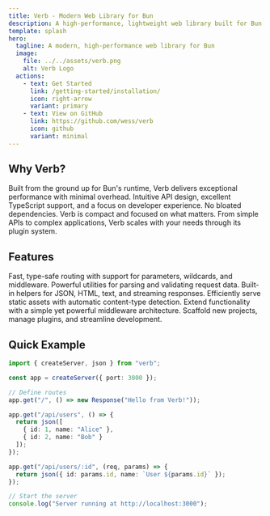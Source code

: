 ```yaml
---
title: Verb - Modern Web Library for Bun
description: A high-performance, lightweight web library built for Bun
template: splash
hero:
  tagline: A modern, high-performance web library for Bun
  image:
    file: ../../assets/verb.png
    alt: Verb Logo
  actions:
    - text: Get Started
      link: /getting-started/installation/
      icon: right-arrow
      variant: primary
    - text: View on GitHub
      link: https://github.com/wess/verb
      icon: github
      variant: minimal
---
```



## Why Verb?

<CardGrid stagger>
	<Card title="Blazing Fast" icon="rocket">
		Built from the ground up for Bun's runtime, Verb delivers exceptional performance with minimal overhead.
	</Card>
	<Card title="Developer Friendly" icon="pencil">
		Intuitive API design, excellent TypeScript support, and a focus on developer experience.
	</Card>
	<Card title="Lightweight" icon="seti:package">
		No bloated dependencies. Verb is compact and focused on what matters.
	</Card>
	<Card title="Flexible" icon="puzzle">
		From simple APIs to complex applications, Verb scales with your needs through its plugin system.
	</Card>
</CardGrid>

## Features

<CardGrid>
	<Card title="Modern Routing" icon="setting">
		Fast, type-safe routing with support for parameters, wildcards, and middleware.
	</Card>
	<Card title="Request Handling" icon="document">
		Powerful utilities for parsing and validating request data.
	</Card>
	<Card title="Response Types" icon="open-book">
		Built-in helpers for JSON, HTML, text, and streaming responses.
	</Card>
	<Card title="Static File Serving" icon="file">
		Efficiently serve static assets with automatic content-type detection.
	</Card>
	<Card title="Middleware System" icon="add-document">
		Extend functionality with a simple yet powerful middleware architecture.
	</Card>
	<Card title="CLI Tools" icon="terminal">
		Scaffold new projects, manage plugins, and streamline development.
	</Card>
</CardGrid>

## Quick Example

```typescript
import { createServer, json } from "verb";

const app = createServer({ port: 3000 });

// Define routes
app.get("/", () => new Response("Hello from Verb!"));

app.get("/api/users", () => {
  return json([
    { id: 1, name: "Alice" },
    { id: 2, name: "Bob" }
  ]);
});

app.get("/api/users/:id", (req, params) => {
  return json({ id: params.id, name: `User ${params.id}` });
});

// Start the server
console.log("Server running at http://localhost:3000");
```
